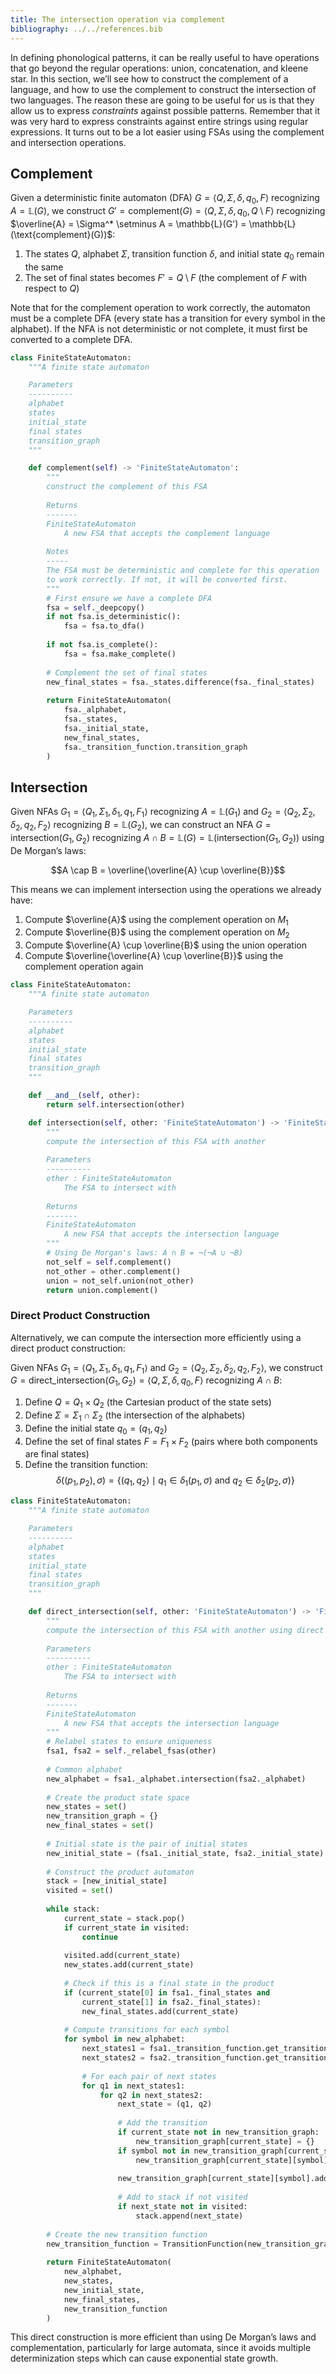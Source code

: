 ```yaml
---
title: The intersection operation via complement
bibliography: ../../references.bib
---
```


In defining phonological patterns, it can be really useful to have operations that go beyond the regular operations: union, concatenation, and kleene star. In this section, we'll see how to construct the complement of a language, and how to use the complement to construct the intersection of two languages. The reason these are going to be useful for us is that they allow us to express *constraints* against possible patterns. Remember that it was very hard to express constraints against entire strings using regular expressions. It turns out to be a lot easier using FSAs using the complement and intersection operations.

## Complement

Given a deterministic finite automaton (DFA) $G = \langle Q, \Sigma, \delta, q_0, F \rangle$ recognizing $A = \mathbb{L}(G)$, we construct $G' = \text{complement}(G) = \langle Q, \Sigma, \delta, q_0, Q \setminus F \rangle$ recognizing $\overline{A} = \Sigma^* \setminus A = \mathbb{L}(G') = \mathbb{L}(\text{complement}(G))$:

1. The states $Q$, alphabet $\Sigma$, transition function $\delta$, and initial state $q_0$ remain the same
2. The set of final states becomes $F' = Q \setminus F$ (the complement of $F$ with respect to $Q$)

Note that for the complement operation to work correctly, the automaton must be a complete DFA (every state has a transition for every symbol in the alphabet). If the NFA is not deterministic or not complete, it must first be converted to a complete DFA.

```python
class FiniteStateAutomaton:
    """A finite state automaton

    Parameters
    ----------
    alphabet
    states
    initial_state
    final states
    transition_graph
    """

    def complement(self) -> 'FiniteStateAutomaton':
        """
        construct the complement of this FSA
        
        Returns
        -------
        FiniteStateAutomaton
            A new FSA that accepts the complement language
        
        Notes
        -----
        The FSA must be deterministic and complete for this operation
        to work correctly. If not, it will be converted first.
        """
        # First ensure we have a complete DFA
        fsa = self._deepcopy()
        if not fsa.is_deterministic():
            fsa = fsa.to_dfa()
        
        if not fsa.is_complete():
            fsa = fsa.make_complete()
            
        # Complement the set of final states
        new_final_states = fsa._states.difference(fsa._final_states)
        
        return FiniteStateAutomaton(
            fsa._alphabet,
            fsa._states,
            fsa._initial_state,
            new_final_states,
            fsa._transition_function.transition_graph
        )
```

## Intersection

Given NFAs $G_1 = \langle Q_1, \Sigma_1, \delta_1, q_1, F_1 \rangle$ recognizing $A = \mathbb{L}(G_1)$ and $G_2 = \langle Q_2, \Sigma_2, \delta_2, q_2, F_2 \rangle$ recognizing $B = \mathbb{L}(G_2)$, we can construct an NFA $G = \text{intersection}(G_1, G_2)$ recognizing $A \cap B = \mathbb{L}(G) = \mathbb{L}(\text{intersection}(G_1, G_2))$ using De Morgan's laws:

$$A \cap B = \overline{\overline{A} \cup \overline{B}}$$

This means we can implement intersection using the operations we already have:

1. Compute $\overline{A}$ using the complement operation on $M_1$
2. Compute $\overline{B}$ using the complement operation on $M_2$
3. Compute $\overline{A} \cup \overline{B}$ using the union operation
4. Compute $\overline{\overline{A} \cup \overline{B}}$ using the complement operation again

```python
class FiniteStateAutomaton:
    """A finite state automaton

    Parameters
    ----------
    alphabet
    states
    initial_state
    final states
    transition_graph
    """

    def __and__(self, other):
        return self.intersection(other)

    def intersection(self, other: 'FiniteStateAutomaton') -> 'FiniteStateAutomaton':
        """
        compute the intersection of this FSA with another
        
        Parameters
        ----------
        other : FiniteStateAutomaton
            The FSA to intersect with
            
        Returns
        -------
        FiniteStateAutomaton
            A new FSA that accepts the intersection language
        """
        # Using De Morgan's laws: A ∩ B = ¬(¬A ∪ ¬B)
        not_self = self.complement()
        not_other = other.complement()
        union = not_self.union(not_other)
        return union.complement()
```

### Direct Product Construction

Alternatively, we can compute the intersection more efficiently using a direct product construction:

Given NFAs $G_1 = \langle Q_1, \Sigma_1, \delta_1, q_1, F_1 \rangle$ and $G_2 = \langle Q_2, \Sigma_2, \delta_2, q_2, F_2 \rangle$, we construct $G = \text{direct\_intersection}(G_1, G_2) = \langle Q, \Sigma, \delta, q_0, F \rangle$ recognizing $A \cap B$:

1. Define $Q = Q_1 \times Q_2$ (the Cartesian product of the state sets)
2. Define $\Sigma = \Sigma_1 \cap \Sigma_2$ (the intersection of the alphabets)
3. Define the initial state $q_0 = (q_1, q_2)$
4. Define the set of final states $F = F_1 \times F_2$ (pairs where both components are final states)
5. Define the transition function:
   $$\delta((p_1, p_2), \sigma) = \{(q_1, q_2) \mid q_1 \in \delta_1(p_1, \sigma) \text{ and } q_2 \in \delta_2(p_2, \sigma)\}$$

```python
class FiniteStateAutomaton:
    """A finite state automaton

    Parameters
    ----------
    alphabet
    states
    initial_state
    final states
    transition_graph
    """

    def direct_intersection(self, other: 'FiniteStateAutomaton') -> 'FiniteStateAutomaton':
        """
        compute the intersection of this FSA with another using direct product construction
        
        Parameters
        ----------
        other : FiniteStateAutomaton
            The FSA to intersect with
            
        Returns
        -------
        FiniteStateAutomaton
            A new FSA that accepts the intersection language
        """
        # Relabel states to ensure uniqueness
        fsa1, fsa2 = self._relabel_fsas(other)
        
        # Common alphabet
        new_alphabet = fsa1._alphabet.intersection(fsa2._alphabet)
        
        # Create the product state space
        new_states = set()
        new_transition_graph = {}
        new_final_states = set()
        
        # Initial state is the pair of initial states
        new_initial_state = (fsa1._initial_state, fsa2._initial_state)
        
        # Construct the product automaton
        stack = [new_initial_state]
        visited = set()
        
        while stack:
            current_state = stack.pop()
            if current_state in visited:
                continue
                
            visited.add(current_state)
            new_states.add(current_state)
            
            # Check if this is a final state in the product
            if (current_state[0] in fsa1._final_states and
                current_state[1] in fsa2._final_states):
                new_final_states.add(current_state)
            
            # Compute transitions for each symbol
            for symbol in new_alphabet:
                next_states1 = fsa1._transition_function.get_transitions(current_state[0], symbol)
                next_states2 = fsa2._transition_function.get_transitions(current_state[1], symbol)
                
                # For each pair of next states
                for q1 in next_states1:
                    for q2 in next_states2:
                        next_state = (q1, q2)
                        
                        # Add the transition
                        if current_state not in new_transition_graph:
                            new_transition_graph[current_state] = {}
                        if symbol not in new_transition_graph[current_state]:
                            new_transition_graph[current_state][symbol] = set()
                            
                        new_transition_graph[current_state][symbol].add(next_state)
                        
                        # Add to stack if not visited
                        if next_state not in visited:
                            stack.append(next_state)
        
        # Create the new transition function
        new_transition_function = TransitionFunction(new_transition_graph)
        
        return FiniteStateAutomaton(
            new_alphabet,
            new_states,
            new_initial_state,
            new_final_states,
            new_transition_function
        )
```

This direct construction is more efficient than using De Morgan's laws and complementation, particularly for large automata, since it avoids multiple determinization steps which can cause exponential state growth.